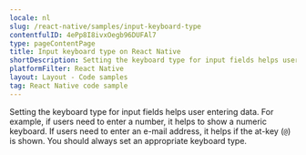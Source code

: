 ```yaml
---
locale: nl
slug: /react-native/samples/input-keyboard-type
contentfulID: 4ePp8I8ivxOegb96DUFAl7
type: pageContentPage
title: Input keyboard type on React Native
shortDescription: Setting the keyboard type for input fields helps user entering data.
platformFilter: React Native
layout: Layout - Code samples
tag: React Native code sample
---
```


Setting the keyboard type for input fields helps user entering data. For example, if users need to enter a number, it helps to show a numeric keyboard. If users need to enter an e-mail address, it helps if the at-key (`@`) is shown. You should always set an appropriate keyboard type.

<CodeSample id="input-keyboard-type" locale="nl" platform="react native"/>